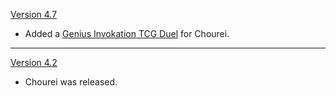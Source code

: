 {{Change History/Header}}
[[Version 4.7]]
* Added a [[Genius Invokation TCG/Stage/Chourei/No Fighting, No Fighting!|Genius Invokation TCG Duel]] for Chourei.
----
[[Version 4.2]]
* Chourei was released.